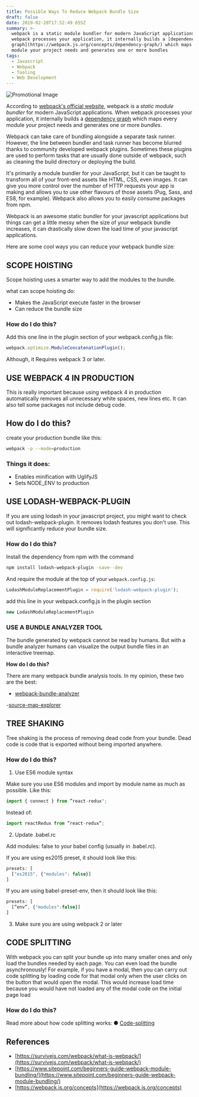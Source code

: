 ```yaml
---
title: Possible Ways To Reduce Webpack Bundle Size
draft: false
date: 2019-02-20T17:52:49.655Z
summary: >-
  webpack is a static module bundler for modern JavaScript applications. When
  webpack processes your application, it internally builds a [dependency
  graph](https://webpack.js.org/concepts/dependency-graph/) which maps every
  module your project needs and generates one or more bundles
tags:
  - Javascript
  - Webpack
  - Tooling
  - Web Development
---
```


![Promotional Image](https://cdn-images-1.medium.com/max/1600/1*mMApZzre4jYR5owWyF8Vug.jpeg)

According to [webpack's official website](https://webpack.js.org/concepts),
webpack is a _static module bundler_ for modern JavaScript applications. When
webpack processes your application, it internally builds a [dependency
graph](https://webpack.js.org/concepts/dependency-graph/) which maps every
module your project needs and generates one or more _bundles_.

Webpack can take care of bundling alongside a separate task runner. However, the
line between bundler and task runner has become blurred thanks to community
developed webpack plugins. Sometimes these plugins are used to perform tasks
that are usually done outside of webpack, such as cleaning the build directory
or deploying the build.

It's primarily a module bundler for your JavaScript, but it can be taught to
transform all of your front-end assets like HTML, CSS, even images. It can give
you more control over the number of HTTP requests your app is making and allows
you to use other flavours of those assets (Pug, Sass, and ES8, for example).
Webpack also allows you to easily consume packages from npm.

Webpack is an awesome static bundler for your javascript applications but things
can get a little messy when the size of your webpack bundle increases, it can
drastically slow down the load time of your javascript applications.

Here are some cool ways you can reduce your webpack bundle size:

## SCOPE HOISTING

Scope hoisting uses a smarter way to add the modules to the bundle.

what can scope hoisting do:
- Makes the JavaScript execute faster in the browser
- Can reduce the bundle size

### How do I do this?

Add this one line in the plugin section of your webpack.config.js file:

```js
webpack.optimize.ModuleConcatenationPlugin();
```

Although, it Requires webpack 3 or later.

## USE WEBPACK 4 IN PRODUCTION

This is really important because using webpack 4 in production automatically
removes all unnecessary white spaces, new lines etc. It can also tell some
packages not include debug code.

## How do I do this?
create your production bundle like this:
```bash
webpack -p --mode=production
```

### Things it does:
- Enables minification with UglifyJS
- Sets NODE_ENV to production

## USE LODASH-WEBPACK-PLUGIN
If you are using lodash in your javascript project, you might want to check out
lodash-webpack-plugin. It removes lodash features you don't use. This will
significantly reduce your bundle size.

### How do I do this?

Install the dependency from npm with the command
```bash
npm install lodash-webpack-plugin -save--dev
```

And require the module at the top of your `webpack.config.js`:

```js
LodashModuleReplacementPlugin = require('lodash-webpack-plugin');
```
add this line in your webpack.config.js in the plugin section
```js
new LodashModuleReplacementPlugin
```
### USE A BUNDLE ANALYZER TOOL

The bundle generated by webpack cannot be read by humans. But with a bundle
analyzer humans can visualize the output bundle files in an interactive treemap.

**How do I do this?**

There are many webpack bundle analysis tools. In my opinion, these two are the
best:

- [webpack-bundle-analyzer](https://github.com/th0r/webpack-bundle-analyzer)

-[source-map-explorer](https://github.com/danvk/source-map-explorer)

## TREE SHAKING

Tree shaking is the process of removing dead code from your bundle. Dead code is
code that is exported without being imported anywhere.

### How do I do this?

1) Use ES6 module syntax

Make sure you use ES6 modules and import by module name as much as possible.
Like this:

```js
import { connect } from ”react-redux";
```

Instead of:

```js
import reactRedux from ”react-redux”;
```

2) Update .babel.rc

Add modules: false to your babel config (usually in .babel.rc).

If you are using es2015 preset, it should look like this:

```js
presets: [
  ["es2015", {"modules": false}]
]
```

If you are using babel-preset-env, then it should look like this:

```js
presets: [
  [”env”, {"modules":false}]
]
```

3) Make sure you are using webpack 2 or later

## CODE SPLITTING

With webpack you can split your bundle up into many smaller ones and only load
the bundles needed by each page. You can even load the bundle asynchronously!
For example, if you have a modal, then you can carry out code splitting by
loading code for that modal only when the user clicks on the button that would
open the modal. This would increase load time because you would have not loaded
any of the modal code on the initial page load

### How do I do this?

Read more about how code splitting works:
● [Code-splitting](https://webpack.js.org/guides/code-splitting/)

## References

- [https://survivejs.com/webpack/what-is-webpack/](https://survivejs.com/webpack/what-is-webpack/)
- [https://www.sitepoint.com/beginners-guide-webpack-module-bundling/](https://www.sitepoint.com/beginners-guide-webpack-module-bundling/)
- [https://webpack.js.org/concepts](https://webpack.js.org/concepts)
